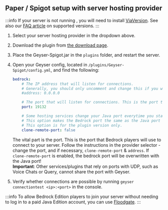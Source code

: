 
## Paper / Spigot setup with server hosting provider

:::info
If your server is not running <Versions platform="java"/>, you will need to install <a href="https://www.spigotmc.org/resources/viaversion.19254/">ViaVersion</a>.
See also our <a href="/geyser/faq/#what-server-versions-does-geyser-support">FAQ article</a> on supported versions.
:::

1. Select your server hosting provider in the dropdown above.
2. Download the plugin from [the download page](https://download.geysermc.org/v2/projects/geyser/versions/latest/builds/latest/downloads/spigot).
3. Place the Geyser-Spigot.jar in the `plugins` folder, and restart the server.
4. Open your Geyser config, located in `/plugins/Geyser-Spigot/config.yml`, and find the following:

    ```yaml
    bedrock: 
        # The IP address that will listen for connections. 
        # Generally, you should only uncomment and change this if you want to limit what IPs can connect to your server. 
        #address: 0.0.0.0 

        # The port that will listen for connections. This is the port that Bedrock players will use to connect to your server.
        port: 19132 

        # Some hosting services change your Java port everytime you start the server and require the same port to be used for Bedrock. 
        # This option makes the Bedrock port the same as the Java port every time you start the server. 
        # This option is for the plugin version only. 
        clone-remote-port: false 
    ``` 
    The vital part is the port. This is the port that Bedrock players will use to connect to your server. 
    Follow the instructions in the provider selector - change the port, and if necessary, `clone-remote-port` & `address`.
    If `clone-remote-port` is enabled, the bedrock port will be overwritten with the Java port!   
    **Important**: Other services/plugins that rely on ports with UDP, such as Voice Chats or Query, cannot share the port with Geyser.
 
5. Verify whether connections are possible by running `geyser connectiontest <ip>:<port>` in the console.

:::info
To allow Bedrock Edition players to join your server without needing to log in to a paid Java Edition account, you can use <a href="/floodgate/setup/">Floodgate</a>.
:::
